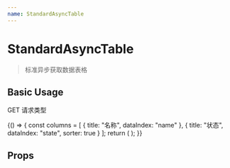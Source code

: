 ```yaml
---
name: StandardAsyncTable
---
```



# StandardAsyncTable

> 标准异步获取数据表格

## Basic Usage

GET 请求类型

<Playground>
  {() => {
    const columns = [
      { title: "名称", dataIndex: "name" },
      {
        title: "状态",
        dataIndex: "state",
        sorter: true
      }
    ];
    return (
      <StandardAsyncTable
        url="https://www.easy-mock.com/mock/5c305766e679224c062781b7/spacecloud-ucenter-app/api/v1/ucenter/company/selectMy"
        rowKey="id"
        title="页面列表页"
        columns={columns}
      />
    );
  }}
</Playground>

## Props

<PropsTable of={StandardAsyncTable} />
